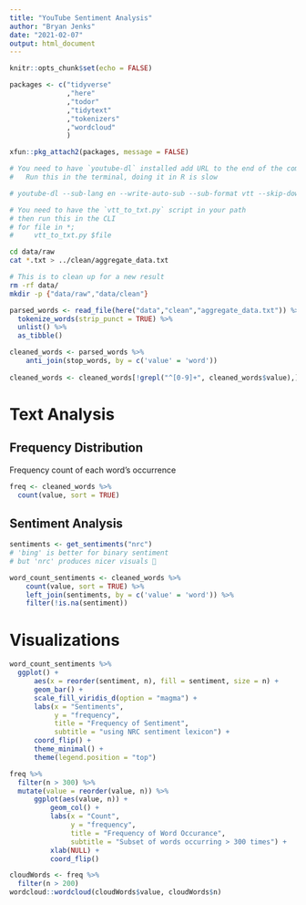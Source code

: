 ```yaml
---
title: "YouTube Sentiment Analysis"
author: "Bryan Jenks"
date: "2021-02-07"
output: html_document
---
```


```r
knitr::opts_chunk$set(echo = FALSE)
```

```r
packages <- c("tidyverse"
              ,"here"
              ,"todor"
              ,"tidytext"
              ,"tokenizers"
              ,"wordcloud"
              )

xfun::pkg_attach2(packages, message = FALSE)

```

```bash

# You need to have `youtube-dl` installed add URL to the end of the command
#   Run this in the terminal, doing it in R is slow

# youtube-dl --sub-lang en --write-auto-sub --sub-format vtt --skip-download https://www.youtube.com/channel/UCfhSB16X9MXhzSFe_H7XbHg

```

```bash
# You need to have the `vtt_to_txt.py` script in your path
# then run this in the CLI
# for file in *;
#     vtt_to_txt.py $file
```

```bash
cd data/raw
cat *.txt > ../clean/aggregate_data.txt

```

```bash
# This is to clean up for a new result
rm -rf data/
mkdir -p {"data/raw","data/clean"}
```

```r

parsed_words <- read_file(here("data","clean","aggregate_data.txt")) %>% 
  tokenize_words(strip_punct = TRUE) %>% 
  unlist() %>% 
  as_tibble()

```

```r


cleaned_words <- parsed_words %>% 
    anti_join(stop_words, by = c('value' = 'word')) 
    
cleaned_words <- cleaned_words[!grepl("^[0-9]+", cleaned_words$value),]
```

# Text Analysis

## Frequency Distribution

Frequency count of each word's occurrence

```r

freq <- cleaned_words %>%
  count(value, sort = TRUE) 

```

## Sentiment Analysis 

```r

sentiments <- get_sentiments("nrc") 
# 'bing' is better for binary sentiment
# but 'nrc' produces nicer visuals 🤷

```

```r

word_count_sentiments <- cleaned_words %>% 
    count(value, sort = TRUE) %>% 
    left_join(sentiments, by = c('value' = 'word')) %>% 
    filter(!is.na(sentiment)) 

```

# Visualizations

```r

word_count_sentiments %>% 
  ggplot() +
      aes(x = reorder(sentiment, n), fill = sentiment, size = n) +
      geom_bar() +
      scale_fill_viridis_d(option = "magma") +
      labs(x = "Sentiments", 
           y = "frequency", 
           title = "Frequency of Sentiment", 
           subtitle = "using NRC sentiment lexicon") +
      coord_flip() +
      theme_minimal() +
      theme(legend.position = "top")

```

```r

freq %>%
  filter(n > 300) %>%
  mutate(value = reorder(value, n)) %>%
      ggplot(aes(value, n)) +
          geom_col() +
          labs(x = "Count", 
               y = "frequency", 
               title = "Frequency of Word Occurance", 
               subtitle = "Subset of words occurring > 300 times") +
          xlab(NULL) +
          coord_flip()


```

```r
cloudWords <- freq %>% 
  filter(n > 200)
wordcloud::wordcloud(cloudWords$value, cloudWords$n)


```

